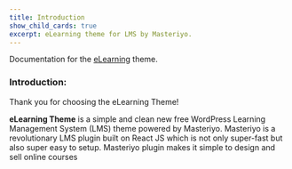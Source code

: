 ```yaml
---
title: Introduction
show_child_cards: true
excerpt: eLearning theme for LMS by Masteriyo.
---
```


Documentation for the [eLearning](https://wordpress.org/themes/elearning/) theme.

### Introduction: 

Thank you for choosing the eLearning Theme! 

**eLearning Theme** is a simple and clean new free WordPress Learning Management System (LMS) theme powered by Masteriyo.  Masteriyo is a revolutionary LMS plugin built on React JS which is not only super-fast but also super easy to setup. Masteriyo plugin makes it simple to design and sell online courses 